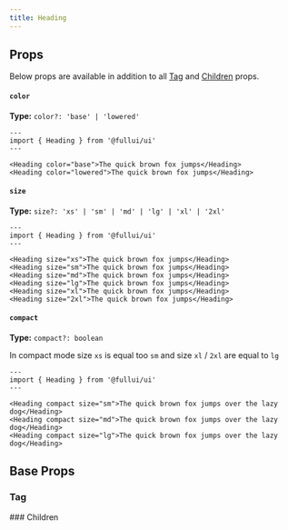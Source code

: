 ```yaml
---
title: Heading
---
```


## Props
Below props are available in addition to all [Tag](/foundation/tag) and [Children](/foundation/children) props.

#### `color`
**Type:** `color?: 'base' | 'lowered'`
```astro live
---
import { Heading } from '@fullui/ui'
---

<Heading color="base">The quick brown fox jumps</Heading>
<Heading color="lowered">The quick brown fox jumps</Heading>
```

#### `size`
**Type:** `size?: 'xs' | 'sm' | 'md' | 'lg' | 'xl' | '2xl'`
```astro live
---
import { Heading } from '@fullui/ui'
---

<Heading size="xs">The quick brown fox jumps</Heading>
<Heading size="sm">The quick brown fox jumps</Heading>
<Heading size="md">The quick brown fox jumps</Heading>
<Heading size="lg">The quick brown fox jumps</Heading>
<Heading size="xl">The quick brown fox jumps</Heading>
<Heading size="2xl">The quick brown fox jumps</Heading>
```

#### `compact`
**Type:** `compact?: boolean`

In compact mode size `xs` is equal too `sm` and size `xl` / `2xl` are equal to `lg`
```astro live
---
import { Heading } from '@fullui/ui'
---

<Heading compact size="sm">The quick brown fox jumps over the lazy dog</Heading>
<Heading compact size="md">The quick brown fox jumps over the lazy dog</Heading>
<Heading compact size="lg">The quick brown fox jumps over the lazy dog</Heading>
```


## Base Props
### Tag
<Tag />
### Children
<Children />